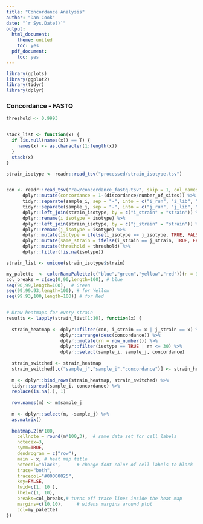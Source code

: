 ```yaml
---
title: "Concordance Analysis"
author: "Dan Cook"
date: "`r Sys.Date()`"
output: 
  html_document:
    theme: united
    toc: yes
  pdf_document: 
    toc: yes
---
```


```r
library(gplots)
library(ggplot2)
library(tidyr)
library(dplyr)


```

### Concordance - FASTQ

```r

threshold <- 0.9993


stack_list <- function(x) {
  if (is.null(names(x)) == T) {
    names(x) <- as.character(1:length(x))
  }
  stack(x)
}

strain_isotype <- readr::read_tsv("processed/strain_isotype.tsv")


con <- readr::read_tsv("raw/concordance_fastq.tsv", skip = 1, col_names = c("sample_i", "sample_j", "discordance", "number_of_sites")) %>%
      dplyr::mutate(concordance = 1-(discordance/number_of_sites)) %>%
      tidyr::separate(sample_i, sep = "-", into = c("i_run", "i_lib", "i_strain"), extra = "drop", remove = F) %>%
      tidyr::separate(sample_j, sep = "-", into = c("j_run", "j_lib", "j_strain"), extra = "drop", remove = F) %>%
      dplyr::left_join(strain_isotype, by = c("i_strain" = "strain")) %>%
      dplyr::rename(i_isotype = isotype) %>%
      dplyr::left_join(strain_isotype, by = c("j_strain" = "strain")) %>%
      dplyr::rename(j_isotype = isotype) %>%
      dplyr::mutate(isotype = ifelse(i_isotype == j_isotype, TRUE, FALSE)) %>%
      dplyr::mutate(same_strain = ifelse(i_strain == j_strain, TRUE, FALSE)) %>%
      dplyr::mutate(threshold = threshold) %>%
      dplyr::filter(!is.na(isotype))

strain_list <- unique(strain_isotype$strain)

my_palette  <- colorRampPalette(c("blue","green","yellow","red"))(n = 399)
col_breaks = c(seq(0,90,length=100), # blue
seq(90,99,length=100),  # Green
seq(99,99.93,length=100), # for Yellow
seq(99.93,100,length=100)) # for Red


# Draw heatmaps for every strain
results <- lapply(strain_list[1:10], function(x) {
  
  strain_heatmap <- dplyr::filter(con, i_strain == x | j_strain == x) %>%
                    dplyr::arrange(desc(concordance)) %>% 
                    dplyr::mutate(rn = row_number()) %>%
                    dplyr::filter(isotype == TRUE | rn <= 30) %>%
                    dplyr::select(sample_i, sample_j, concordance)
  
  strain_switched <- strain_heatmap
  strain_switched[,c("sample_j","sample_i","concordance")] <- strain_heatmap[,c("sample_i","sample_j", "concordance")]
  
  m <- dplyr::bind_rows(strain_heatmap, strain_switched) %>%
  tidyr::spread(sample_i, concordance) %>%
  replace(is.na(.), 1)
  
  row.names(m) <- m$sample_j
  
  m <- dplyr::select(m, -sample_j) %>%
  as.matrix()
  
  heatmap.2(m*100,
    cellnote = round(m*100,3),  # same data set for cell labels
    notecex=3,
    symm=TRUE,
    dendrogram = c("row"),
    main = x, # heat map title
    notecol="black",      # change font color of cell labels to black
    trace="both",
    tracecol="#00000025", 
    key=FALSE,
    lwid=c(1, 10 ),
    lhei=c(1, 10),
    breaks=col_breaks,# turns off trace lines inside the heat map
    margins=c(10,10),     # widens margins around plot
    col=my_palette)
})


```
